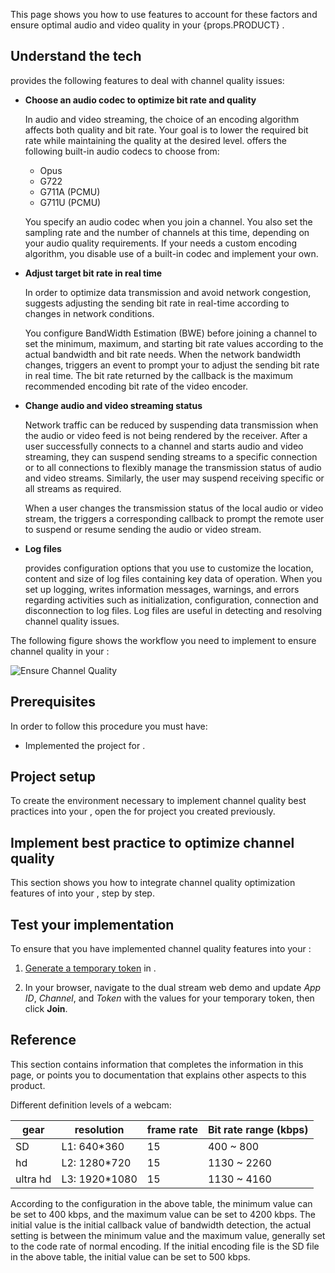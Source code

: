 
<Introduction />

This page shows you how to use <Vpd k="SDK"/> features to account for these factors and ensure optimal audio and video quality in your {props.PRODUCT} <Vpl k="CLIENT" />.

## Understand the tech

<Vpd k="SDK"/> provides the following features to deal with channel quality issues:

- **Choose an audio codec to optimize bit rate and quality**

  In audio and video streaming, the choice of an encoding algorithm affects both quality and bit rate. Your goal is to lower the required bit rate while maintaining the quality at the desired level. <Vpd k="SDK" /> offers the following built-in audio codecs to choose from:

  - Opus
  - G722
  - G711A (PCMU) 
  - G711U (PCMU) 

  You specify an audio codec when you join a channel. You also set the sampling rate and the number of channels at this time, depending on your audio quality requirements. If your <Vpl k="CLIENT"/> needs a custom encoding algorithm, you disable use of a built-in codec and implement your own. 

- **Adjust target bit rate in real time**

  In order to optimize data transmission and avoid network congestion, <Vpd k="SDK"/> suggests adjusting the sending bit rate in real-time according to changes in network conditions.

  You configure BandWidth Estimation (BWE) before joining a channel to set the minimum, maximum, and starting bit rate values according to the actual bandwidth and bit rate needs. When the network bandwidth changes, <Vpd k="SDK"/> triggers an event to prompt your <Vpl k="CLIENT"/> to adjust the sending bit rate in real time. The bit rate returned by the callback is the maximum recommended encoding bit rate of the video encoder.

- **Change audio and video streaming status**

  Network traffic can be reduced by suspending data transmission when the audio or video feed is not being rendered by the receiver. After a user successfully connects to a channel and starts audio and video streaming, they can suspend sending streams to a specific connection or to all connections to flexibly manage the transmission status of audio and video streams. Similarly, the user may suspend receiving specific or all streams as required.

  When a user changes the transmission status of the local audio or video stream, the <Vpd k="SDK"/> triggers a corresponding callback to prompt the remote user to suspend or resume sending the audio or video stream.

- **Log files** 

  <Vpd k="SDK"/> provides configuration options that you use to customize the location, content and size of log files containing key data of <Vpd k="SDK"/> operation. When you set up logging, <Vpd k="SDK"/> writes information messages, warnings, and errors regarding activities such as initialization, configuration, connection and disconnection to log files. Log files are useful in detecting and resolving channel quality issues.

The following figure shows the workflow you need to implement to ensure channel quality in your <Vpl k="CLIENT"/>:

![Ensure Channel Quality](/images/media-accelerator/media-accelerator-channel-quality.svg)

## Prerequisites

In order to follow this procedure you must have:

* Implemented the [<Vg k="GET_STARTED"/>](../get-started/get-started-sdk) project for <Vpd k="NAME"/>.

<Prerequisites/>

## Project setup

To create the environment necessary to implement channel quality best practices into your <Vpl k="CLIENT" />, open the [<Vg k="GET_STARTED"/>](../get-started/get-started-sdk) for <Vpd k="NAME"/> project you created previously.

<ProjectSetup />

## Implement best practice to optimize channel quality

This section shows you how to integrate channel quality optimization features of <Vpd k="SDK" /> into your <Vpl k="CLIENT" />, step by step.

<ProjectImplement />

## Test your implementation

To ensure that you have implemented channel quality features into your <Vpl k="CLIENT" />:

1. [Generate a temporary token](../reference/manage-agora-account#generate-a-temporary-token) in <Vg k="CONSOLE" /> .

2. In your browser, navigate to the <Link target="_blank" to="https://webdemo.agora.io/dualStream/index.html"><Vg k="COMPANY" /> dual stream web demo</Link> and update _App ID_, _Channel_, and _Token_ with the values for your temporary token, then click **Join**.

<ProjectTest />

## Reference

This section contains information that completes the information in this page, or points you to documentation that explains other aspects to this product.

Different definition levels of a webcam:

| gear	| resolution	| frame rate	| Bit rate range (kbps) | 
|---|---|---|---| 
| SD	| L1: 640*360	| 15 | 400 ~ 800 |
| hd	| L2: 1280*720	| 15	| 1130 ~ 2260 | 
| ultra hd	| L3: 1920*1080	| 15	| 1130 ~ 4160 | 

According to the configuration in the above table, the minimum value can be set to 400 kbps, and the maximum value can be set to 4200 kbps. The initial value is the initial callback value of bandwidth detection, the actual setting is between the minimum value and the maximum value, generally set to the code rate of normal encoding. If the initial encoding file is the SD file in the above table, the initial value can be set to 500 kbps.

<Reference />